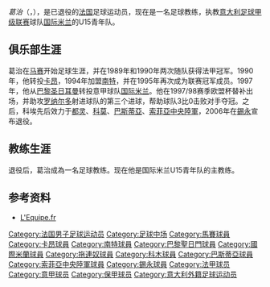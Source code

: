 {{Infobox football biography
| name = 葛治<br>Benoît Cauet
| image    =
| fullname = Benoît Cauet
| height = {{height|m=1.75}}
| birth_date  = {{Birth date and age|1969|5|2}}
| birth_place = [[法国|法国]][[沙泰勒罗|沙泰勒罗]]
| currentclub  =
| clubnumber =
| position =[[中场|中场]]
| youthyears1=
| youthclubs1=
| years1 = 1987–1990 | years2 = 1990–1994 | years3 = 1994–1996 | years4 = 1996–1997 | years5 = 1997–2001 | years6 = 2001–2002 | years7 = 2002–2003 | years8 = 2003–2004 | years9 = 2004–2005 | years10 =2005–2006
| clubs1 = [[马赛足球俱乐部|马赛]] | clubs2 = [[卡昂足球俱乐部|卡昂]] | clubs3 = [[南特足球俱乐部|南特]] | clubs4 = [[巴黎圣日耳曼足球俱乐部|巴黎圣日耳曼]] | clubs5 = [[国际米兰足球俱乐部|国际米兰]] | clubs6 = [[拖連奴足球會|都灵]] | clubs7 = [[Calcio_Como|科莫]] | clubs8 = [[巴斯蒂亞體育會|巴斯蒂亞]] | clubs9 = [[索菲亞中央陸軍足球俱樂部|索菲亞中央陸軍]] | clubs10 =[[錫永足球俱樂部|錫永]]
| caps1 = 33 | goals1 = 1 | caps2 = 144 | goals2 = 8 | caps3 = 56 | goals3 = 4 | caps4 = 35 | goals4 = 4 | caps5 = 147 | goals5 = 7 | caps6 = 16 | goals6 = 1 | caps7 = 31 | goals7 = 0 | caps8 = 32 | goals8 = 2 | caps9 = 15 | goals9 = 0 | caps10 = 15 | goals10 = 1
| nationalyears1=
| nationalteam1=
| nationalcaps1= | nationalgoals1 = 
| pcupdate = 2013年6月30日
}}
''葛治''（{{lang|fr|'''Benoît Cauet'''}}，{{bd|1969年|5月2日|catIdx=Cauet, Benoit}}），是已退役的[[法国|法国]]足球运动员，现在是一名足球教练，执教[[意大利足球甲级联赛|意大利足球甲级联赛]]球队[[国际米兰足球俱乐部|国际米兰]]的U15青年队。

==俱乐部生涯==
葛治在[[马赛足球俱乐部|马赛]]开始足球生涯，并在1989年和1990年两次随队获得法甲冠军。1990年，他转投[[卡昂足球俱乐部|卡昂]]，1994年加盟[[南特足球俱乐部|南特]]，并在1995年再次成为联赛冠军成员。1997年，他从[[巴黎圣日耳曼足球俱乐部|巴黎圣日耳曼]]转投意甲球队[[国际米兰足球俱乐部|国际米兰]]。他在1997/98赛季欧盟杯替补出场，并助攻[[罗纳尔多|罗纳尔多]]射进球队的第三个进球，帮助球队3比0击败对手夺冠。之后，科埃先后效力于[[拖連奴足球會|都灵]]、[[Calcio_Como|科莫]]、[[巴斯蒂亞體育會|巴斯蒂亞]]、[[索菲亞中央陸軍足球俱樂部|索菲亞中央陸軍]]，2006年在[[錫永足球俱樂部|錫永]]宣布退役。

==教练生涯==
退役后，葛治成為一名足球教练。现在他是国际米兰U15青年队的主教练。

==参考资料==
*{{fr icon}} [http://www.lequipe.fr/Football/FootballFicheJoueur4117.html L'Equipe.fr]{{Wayback|url=http://www.lequipe.fr/Football/FootballFicheJoueur4117.html |date=20120205074529 }}

{{DEFAULTSORT:Cauet, Benoit}}
[[Category:法国男子足球运动员|Category:法国男子足球运动员]]
[[Category:足球中场|Category:足球中场]]
[[Category:馬賽球員|Category:馬賽球員]]
[[Category:卡昂球員|Category:卡昂球員]]
[[Category:南特球員|Category:南特球員]]
[[Category:巴黎聖日門球員|Category:巴黎聖日門球員]]
[[Category:國際米蘭球員|Category:國際米蘭球員]]
[[Category:拖連奴球員|Category:拖連奴球員]]
[[Category:科木球員|Category:科木球員]]
[[Category:巴斯蒂亞球員|Category:巴斯蒂亞球員]]
[[Category:索菲亞中央陸軍球員|Category:索菲亞中央陸軍球員]]
[[Category:錫永球員|Category:錫永球員]]
[[Category:法甲球员|Category:法甲球员]]
[[Category:意甲球员|Category:意甲球员]]
[[Category:保甲球员|Category:保甲球员]]
[[Category:意大利外籍足球运动员|Category:意大利外籍足球运动员]]
